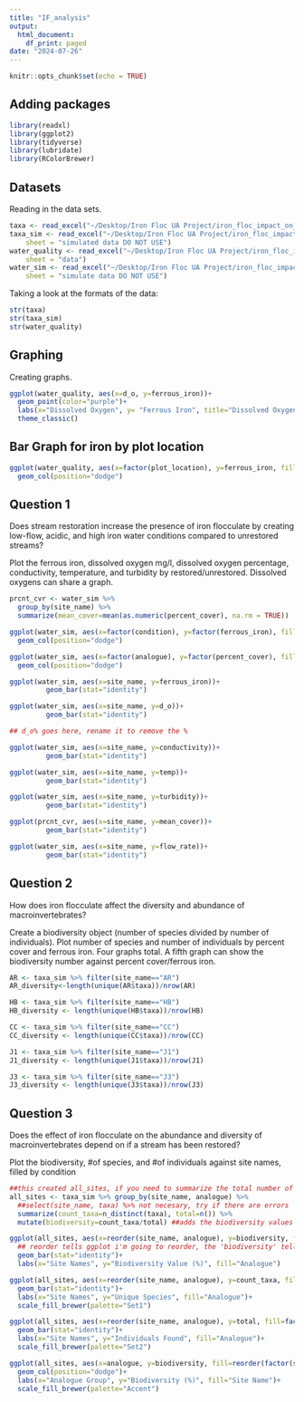 ```yaml
---
title: "IF_analysis"
output:
  html_document:
    df_print: paged
date: "2024-07-26"
---
```


```r
knitr::opts_chunk$set(echo = TRUE)
```

## Adding packages

```r
library(readxl)
library(ggplot2)
library(tidyverse)
library(lubridate)
library(RColorBrewer)
```


## Datasets

Reading in the data sets.

```r
taxa <- read_excel("~/Desktop/Iron Floc UA Project/iron_floc_impact_on_macroinvertebrate_biodiversity_taxa.xlsx")
taxa_sim <- read_excel("~/Desktop/Iron Floc UA Project/iron_floc_impact_on_macroinvertebrate_biodiversity_taxa.xlsx", 
    sheet = "simulated data DO NOT USE")
water_quality <- read_excel("~/Desktop/Iron Floc UA Project/iron_floc_impact_on_macroinvertebrate_biodiversity_water_quality.xlsx", 
    sheet = "data")
water_sim <- read_excel("~/Desktop/Iron Floc UA Project/iron_floc_impact_on_macroinvertebrate_biodiversity_water_quality.xlsx", 
    sheet = "simulate data DO NOT USE")
```


Taking a look at the formats of the data:

```r
str(taxa)
str(taxa_sim)
str(water_quality)

```



## Graphing

Creating graphs.

```r
ggplot(water_quality, aes(x=d_o, y=ferrous_iron))+
  geom_point(color="purple")+
  labs(x="Dissolved Oxygen", y= "Ferrous Iron", title="Dissolved Oxygen and Iron")+
  theme_classic()
```

## Bar Graph for iron by plot location

```r
ggplot(water_quality, aes(x=factor(plot_location), y=ferrous_iron, fill=factor(transect_number)))+
  geom_col(position="dodge")
```

## Question 1

Does stream restoration increase the presence of iron flocculate by creating low-flow, acidic, and high iron water conditions compared to unrestored streams?

Plot the ferrous iron, dissolved oxygen mg/l, dissolved oxygen percentage, conductivity, temperature, and turbidity by restored/unrestored. Dissolved oxygens can share a graph.
```r
prcnt_cvr <- water_sim %>%
  group_by(site_name) %>%
  summarize(mean_cover=mean(as.numeric(percent_cover), na.rm = TRUE))

ggplot(water_sim, aes(x=factor(condition), y=factor(ferrous_iron), fill=factor(site_name)))+
  geom_col(position="dodge")

ggplot(water_sim, aes(x=factor(analogue), y=factor(percent_cover), fill=factor(site_name)))+
  geom_col(position="dodge")

ggplot(water_sim, aes(x=site_name, y=ferrous_iron))+
         geom_bar(stat="identity")

ggplot(water_sim, aes(x=site_name, y=d_o))+
         geom_bar(stat="identity")

## d_o% goes here, rename it to remove the %

ggplot(water_sim, aes(x=site_name, y=conductivity))+
         geom_bar(stat="identity")

ggplot(water_sim, aes(x=site_name, y=temp))+
         geom_bar(stat="identity")

ggplot(water_sim, aes(x=site_name, y=turbidity))+
         geom_bar(stat="identity")

ggplot(prcnt_cvr, aes(x=site_name, y=mean_cover))+
         geom_bar(stat="identity")

ggplot(water_sim, aes(x=site_name, y=flow_rate))+
         geom_bar(stat="identity")
```

## Question 2

How does iron flocculate affect the diversity and abundance of macroinvertebrates?

Create a biodiversity object (number of species divided by number of individuals). Plot number of species and number of individuals by percent cover and ferrous iron. Four graphs total. A fifth graph can show the biodiversity number against percent cover/ferrous iron.

```r
AR <- taxa_sim %>% filter(site_name=="AR")
AR_diversity<-length(unique(AR$taxa))/nrow(AR)

HB <- taxa_sim %>% filter(site_name=="HB")
HB_diversity <- length(unique(HB$taxa))/nrow(HB)

CC <- taxa_sim %>% filter(site_name=="CC")
CC_diversity <- length(unique(CC$taxa))/nrow(CC)

J1 <- taxa_sim %>% filter(site_name=="J1")
J1_diversity <- length(unique(J1$taxa))/nrow(J1)

J3 <- taxa_sim %>% filter(site_name=="J3")
J3_diversity <- length(unique(J3$taxa))/nrow(J3)


```

## Question 3

Does the effect of iron flocculate on the abundance and diversity of macroinvertebrates depend on if a stream has been restored?

Plot the biodiversity, #of species, and #of individuals against site names, filled by condition

```r
##this created all_sites, if you need to summarize the total number of unique/total number of entries
all_sites <- taxa_sim %>% group_by(site_name, analogue) %>%
  ##select(site_name, taxa) %>% not necesary, try if there are errors
  summarize(count_taxa=n_distinct(taxa), total=n()) %>%
  mutate(biodiversity=count_taxa/total) ##adds the biodiversity values calculated in Q2, same result but much fewer steps as it doesn't need to create a distinct value and data point.

ggplot(all_sites, aes(x=reorder(site_name, analogue), y=biodiversity, fill=factor(analogue)))+
  ## reorder tells ggplot i'm going to reorder, the 'biodiversity' tells it what column to reorder by
  geom_bar(stat="identity")+
  labs(x="Site Names", y="Biodiversity Value (%)", fill="Analogue")

ggplot(all_sites, aes(x=reorder(site_name, analogue), y=count_taxa, fill=factor(analogue)))+
  geom_bar(stat="identity")+
  labs(x="Site Names", y="Unique Species", fill="Analogue")+
  scale_fill_brewer(palette="Set1")

ggplot(all_sites, aes(x=reorder(site_name, analogue), y=total, fill=factor(analogue)))+
  geom_bar(stat="identity")+
  labs(x="Site Names", y="Individuals Found", fill="Analogue")+
  scale_fill_brewer(palette="Set2")

ggplot(all_sites, aes(x=analogue, y=biodiversity, fill=reorder(factor(site_name), analogue)))+
  geom_col(position="dodge")+
  labs(x="Analogue Group", y="Biodiversity (%)", fill="Site Name")+
  scale_fill_brewer(palette="Accent")
```











